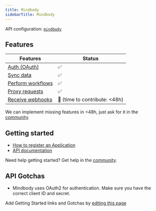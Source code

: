 ```yaml
---
title: Mindbody
sidebarTitle: Mindbody
---
```


API configuration: [`mindbody`](https://nango.dev/providers.yaml)

## Features

| Features | Status |
| - | - |
| [Auth (OAuth)](/integrate/guides/authorize-an-api) | ✅ |
| [Sync data](/integrate/guides/sync-data-from-an-api) | ✅ |
| [Perform workflows](/integrate/guides/perform-workflows-with-an-api) | ✅ |
| [Proxy requests](/integrate/guides/proxy-requests-to-an-api) | ✅ |
| [Receive webhooks](/integrate/guides/receive-webhooks-from-an-api) | 🚫 (time to contribute: <48h) |

<Tip>We can implement missing features in <48h, just ask for it in the [community](https://nango.dev/slack).</Tip>

## Getting started

- [How to register an Application](https://developers.mindbodyonline.com/ConsumerDocumentation)
- [API documentation](https://developers.mindbodyonline.com/ui/documentation/consumer-api#/http/mindbody-consumer-api/introduction/getting-started)

<Tip>Need help getting started? Get help in the [community](https://nango.dev/slack).</Tip>

## API Gotchas
- Mindbody uses OAuth2 for authentication. Make sure you have the correct client ID and secret.

<Note>Add Getting Started links and Gotchas by [editing this page](https://github.com/nangohq/nango/tree/master/docs-v2/integrations/all/mindbody.mdx)</Note>
